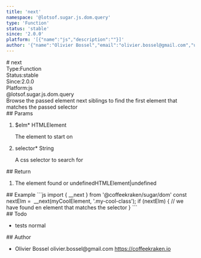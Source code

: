 ```yaml
---
title: 'next'
namespace: '@lotsof.sugar.js.dom.query'
type: 'Function'
status: 'stable'
since: '2.0.0'
platform: '[{"name":"js","description":""}]'
author: '{"name":"Olivier Bossel","email":"olivier.bossel@gmail.com","url":"https://coffeekraken.io"}'
---
```

<div class="docmap-mdx">
# next
<div class="_metas">
<div class="_type"><span class="_type-label">Type:</span><span class="_type-value">Function</span></div>
<div class="_status"><span class="_status-label">Status:</span><span class="_status-value -stable">stable</span></div>
<div class="_since"><span class="_since-label">Since:</span><span class="_since-value">2.0.0</span></div>
<div class="_platform"><span class="_platform-label">Platform:</span><span class="_platform-value">js</span></div>
</div>
<div class="_namespace">@lotsof.sugar.js.dom.query</div>
<div class="_description">
Browse the passed element next siblings to find the first element that matches the passed selector
</div>
<div class="_params">
## Params
<ol class="_list">
<li class="_item">
<span class="_name">$elm<span class="_required">*</span></span><span class="_default"></span> <span class="_type">HTMLElement</span>
<p class="_description">The element to start on</p>
</li>
<li class="_item">
<span class="_name">selector<span class="_required">*</span></span><span class="_default"></span> <span class="_type">String</span>
<p class="_description">A css selector to search for</p>
</li>
</ol>
</div>
<div class="_return">
## Return
<ol class="_list">
<li class="_item">
<span class="_description">The element found or undefined</span><span class="_default"></span><span class="_type">HTMLElement&vert;undefined</span>
</li>
</ol>
</div>
<div class="_examples">
## Example
```js
import { __next } from '@coffeekraken/sugar/dom'
const nextElm =  __next(myCoolElement, '.my-cool-class');
if (nextElm) {
		// we have found en element that matches the selector
}
```
</div>
<div class="_todo">
## Todo
<ul class="_list">
<li class="_item">
<span class="_description">tests</span>
<span class="_priority -normal">normal</span>
</li>
</ul>
</div>
<div class="_author">
## Author
<ul class="_list">
<li class="_item">
<span class="_name">Olivier Bossel</span>
<span class="_email">olivier.bossel@gmail.com</span>
<a href="https://coffeekraken.io" target="_blank" class="_url">https://coffeekraken.io</a>
</li>
</ul>
</div>
</div>